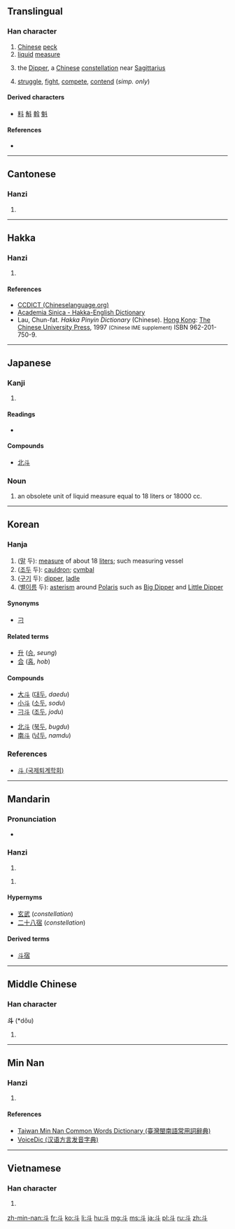 {{also|鬥}}
==Translingual==
{{stroke order|type=animate}}
{{wikipedia|Dipper (Chinese constellation}}
===Han character===
{{Han char|rn=68|rad=斗|as=00|sn=4|four=3400<sub>0</sub>|canj=卜十 (YJ)}}

# [[Chinese]] [[peck]]
# [[liquid]] [[measure]]
# {{context|astronomy|lang=zh}} the [[Dipper]], a [[Chinese]] [[constellation]] near [[Sagittarius]]
# [[struggle]], [[fight]], [[compete]], [[contend]] (''simp. only'')

====Derived characters====
* [[料]] [[斛]] [[斡]] [[魁]]

====References====
* {{Han ref|kx=0477.240|dkj=13489|dj=0835.270|hdz=32252.010|uh=6597|ud=26007|bh=A4E6|bd=42214}}

----

==Cantonese==

===Hanzi===
{{yue-hanzi|jyut=[[dau2]]|y=dau2|tra=鬥}}

# {{defn|lang=yue|sort=斗00}}

----

==Hakka==

===Hanzi===
{{hak-hanzi|poj=téu|gd=teu<sup>3</sup>; teu<sup>3</sup>, teu<sup>5</sup> [Dongguan], tiu<sup>3</sup> [Bao'an]|hpy=deu3}}

# {{defn|lang=hak|sort=斗00}}

====References====
*[http://www.chinalanguage.com/dictionaries/?mode=view&view=chardict&query=%E6%96%97 CCDICT (Chineselanguage.org)]
*[http://minhakka.ling.sinica.edu.tw/bkg/hakyin/search.php?DETAIL=1&LIMIT=id=43219&dbname=su_tian_1&graph=2 Academia Sinica - Hakka-English Dictionary]
*Lau, Chun-fat. ''Hakka Pinyin Dictionary'' (Chinese). [[Hong Kong]]: [[w:Chinese University of Hong Kong|The Chinese University Press]], 1997 <small>(Chinese IME supplement)</small> ISBN 962-201-750-9.

----

==Japanese==

===Kanji===
{{ja-kanji|grade=c|rs=斗00}}

# {{defn|lang=ja|sort=斗00}}

====Readings====
* {{ja-readings|on=[[と]] (to), [[とう]] (tō)|kun=[[とます]] (tomasu), [[ます]] (masu), [[ひしゃく]] (hishaku)}}

====Compounds====
{{top2}}
* [[北斗]]
{{bottom}}

===Noun===
{{ja-noun|と}}
# an obsolete unit of liquid measure equal to 18 liters or 18000 cc.

----

==Korean==

===Hanja===
{{ko-hanja|hangeul=두|eumhun=|rv=du|mr=tu|y=twu}}

# ([[말]] 두): [[measure]] of about 18 [[liter]]s; such measuring vessel
# ([[조두]] 두): [[cauldron]]; [[cymbal]]
# ([[구기]] 두): [[dipper]], [[ladle]]
# ([[별]][[이름]] 두): [[asterism]] around [[Polaris]] such as [[Big Dipper]] and [[Little Dipper]]

====Synonyms====
* {{sense|cauldron}} [[刁]]

====Related terms====
* [[升]] ([[승]], ''seung'')
* [[合]] ([[홉]], ''hob'')

====Compounds====
{{top2}}
* [[大斗]] ([[대두]], ''daedu'')
* [[小斗]] ([[소두]], ''sodu'')
* [[刁斗]] ([[조두]], ''jodu'')
{{mid2}}
* [[北斗]] ([[북두]], ''bugdu'')
* [[南斗]] ([[남두]], ''namdu'')
{{bottom}}

===References===
* [http://www.toegye.ne.kr/dic/read_dic.asp?table=board&page=1&m_no=4471&str1=2&str2=%E5%88%81 斗 (국제퇴계학회)]

----

==Mandarin==

===Pronunciation===
* {{audio|Zh-dòu.ogg|Audio|lang=zh}}

===Hanzi===
{{cmn-hanzi|tra=斗|pin=[[dǒu]] ([[dou3]])|wg=tou<sup>3</sup>}}

# {{defn|lang=zh|sort=斗00}}

{{cmn-hanzi|tra=鬥|pin=[[dǒu]] ([[dou3]])|wg=tou<sup>3</sup>}}
# {{defn|lang=zh|sort=斗00}}

====Hypernyms====
* [[玄武]] (''constellation'')
* [[二十八宿]] (''constellation'')

====Derived terms====
* [[斗宿]]

----

==Middle Chinese==

===Han character===
'''斗''' (*dǒu)<!--asterisk indicates that this character appears more than four times in the Tang Dynasty corpus of literature-->

# {{defn|lang=ltc|sort=斗00}}

----

==Min Nan==

===Hanzi===
{{nan-hanzi|poj=|tlpa=tóo (too<sup>2</sup>), táu (tau<sup>2</sup>)|gd=diou<sup>3</sup>, dao<sup>3</sup>}}

# {{defn|lang=nan|sort=斗00}}

====References====
*[http://twblg.dict.edu.tw/holodict_new/result_detail.jsp?n_no=806&curpage=1&sample=%E6%96%97&radiobutton=1&querytarget=1&limit=20&pagenum=3&rowcount=44 Taiwan Min Nan Common Words Dictionary (臺灣閩南語常用詞辭典)]
*[http://cn.voicedic.com/ VoiceDic (汉语方言发音字典)]

----

==Vietnamese==

===Han character===
{{vi-hantu|[[đẩu]], [[đấu]], [[điếu]], [[tẩn]]|rs=斗00}}

# {{defn|lang=vi|sort=斗00}}

[[Category:CJKV radicals| ]]

[[zh-min-nan:斗]]
[[fr:斗]]
[[ko:斗]]
[[li:斗]]
[[hu:斗]]
[[mg:斗]]
[[ms:斗]]
[[ja:斗]]
[[pl:斗]]
[[ru:斗]]
[[zh:斗]]